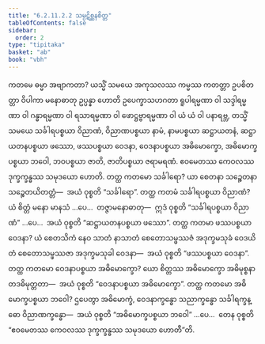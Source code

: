 ```yaml
---
title: "6.2.11.2.2 သမ္ပဋိစ္ဆနစိတ္တ"
tableOfContents: false
sidebar:
  order: 2
type: "tipitaka"
basket: "ab"
book: "vbh"
---
```



<DynamicBreadcrumb />

<Division number="326" book="vbh">

<Paragraph number="1279" book="vbh">
ကတမေ ဓမ္မာ အဗျာကတာ? ယသ္မိံ သမယေ အကုသလဿ ကမ္မဿ ကတတ္တာ ဥပစိတတ္တာ ဝိပါကာ မနောဓာတု ဥပ္ပန္နာ ဟောတိ ဥပေက္ခာသဟဂတာ ရူပါရမ္မဏာ ဝါ သဒ္ဒါရမ္မဏာ ဝါ ဂန္ဓာရမ္မဏာ ဝါ ရသာရမ္မဏာ ဝါ ဖောဋ္ဌဗ္ဗာရမ္မဏာ ဝါ ယံ ယံ ဝါ ပနာရဗ္ဘ, တသ္မိံ သမယေ သင်္ခါရပစ္စယာ ဝိညာဏံ, ဝိညာဏပစ္စယာ နာမံ, နာမပစ္စယာ ဆဋ္ဌာယတနံ, ဆဋ္ဌာယတနပစ္စယာ ဖဿော, ဖဿပစ္စယာ ဝေဒနာ, ဝေဒနာပစ္စယာ အဓိမောက္ခော, အဓိမောက္ခပစ္စယာ ဘဝေါ, ဘဝပစ္စယာ ဇာတိ, ဇာတိပစ္စယာ ဇရာမရဏံ. ဧဝမေတဿ ကေဝလဿ ဒုက္ခက္ခန္ဓဿ သမုဒယော ဟောတိ.
</Paragraph>

</Division>
<Division number="327" book="vbh">

<Paragraph number="1280" book="vbh">
တတ္ထ ကတမော သင်္ခါရော? ယာ စေတနာ သဉ္စေတနာ သဉ္စေတယိတတ္တံ—  အယံ ဝုစ္စတိ “သင်္ခါရော”.
</Paragraph>

<Paragraph number="1281" book="vbh">
တတ္ထ ကတမံ သင်္ခါရပစ္စယာ ဝိညာဏံ? ယံ စိတ္တံ မနော မာနသံ …ပေ…  တဇ္ဇာမနောဓာတု—  ဣဒံ ဝုစ္စတိ “သင်္ခါရပစ္စယာ ဝိညာဏံ” …ပေ…  အယံ ဝုစ္စတိ “ဆဋ္ဌာယတနပစ္စယာ ဖဿော”.
</Paragraph>

<Paragraph number="1282" book="vbh">
တတ္ထ ကတမာ ဖဿပစ္စယာ ဝေဒနာ? ယံ စေတသိကံ နေဝ သာတံ နာသာတံ စေတောသမ္ဖဿဇံ အဒုက္ခမသုခံ ဝေဒယိတံ စေတောသမ္ဖဿဇာ အဒုက္ခမသုခါ ဝေဒနာ—  အယံ ဝုစ္စတိ “ဖဿပစ္စယာ ဝေဒနာ”.
</Paragraph>

<Paragraph number="1283" book="vbh">
တတ္ထ ကတမော ဝေဒနာပစ္စယာ အဓိမောက္ခော? ယော စိတ္တဿ အဓိမောက္ခော အဓိမုစ္စနာ တဒဓိမုတ္တတာ—  အယံ ဝုစ္စတိ “ဝေဒနာပစ္စယာ အဓိမောက္ခော”.
</Paragraph>

<Paragraph number="1284" book="vbh">
တတ္ထ ကတမော အဓိမောက္ခပစ္စယာ ဘဝေါ? ဌပေတွာ အဓိမောက္ခံ, ဝေဒနာက္ခန္ဓော သညာက္ခန္ဓော သင်္ခါရက္ခန္ဓော ဝိညာဏက္ခန္ဓော—  အယံ ဝုစ္စတိ “အဓိမောက္ခပစ္စယာ ဘဝေါ” …ပေ…  တေန ဝုစ္စတိ “ဧဝမေတဿ ကေဝလဿ ဒုက္ခက္ခန္ဓဿ သမုဒယော ဟောတီ”တိ.
</Paragraph>
</Division>